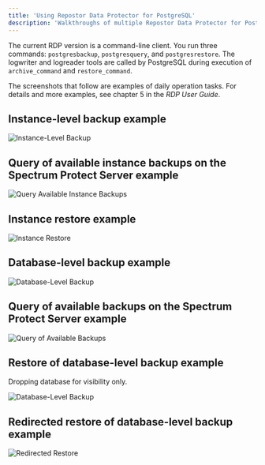 ```yaml
---
title: 'Using Repostor Data Protector for PostgreSQL'
description: 'Walkthroughs of multiple Repostor Data Protector for PostgreSQL usage scenarios'
---
```

The current RDP version is a command-line client. You run three commands:
`postgresbackup`, `postgresquery`, and `postgresrestore`. The logwriter and logreader tools are called by PostgreSQL during execution of `archive_command` and `restore_command`.

The screenshots that follow are examples of daily operation tasks. For details and more examples, see chapter 5 in the *RDP User Guide*.

## Instance-level backup example

![Instance-Level Backup](Images/InstanceLevelBackup.png)

## Query of available instance backups on the Spectrum Protect Server example

![Query Available Instance Backups](Images/QueryofAvailableInstanceBackups.png)

## Instance restore example

![Instance Restore](Images/InstanceRestore.png)

## Database-level backup example

![Database-Level Backup](Images/DatabaseLevelBackup.png)

## Query of available backups on the Spectrum Protect Server example

![Query of Available Backups](Images/AvailableBackups.png)

## Restore of database-level backup example

Dropping database for visibility only.

![Database-Level Backup](Images/RestoreofDatabaseLevelBackup.png)

## Redirected restore of database-level backup example

![Redirected Restore](Images/RedirectedRestore.png)
